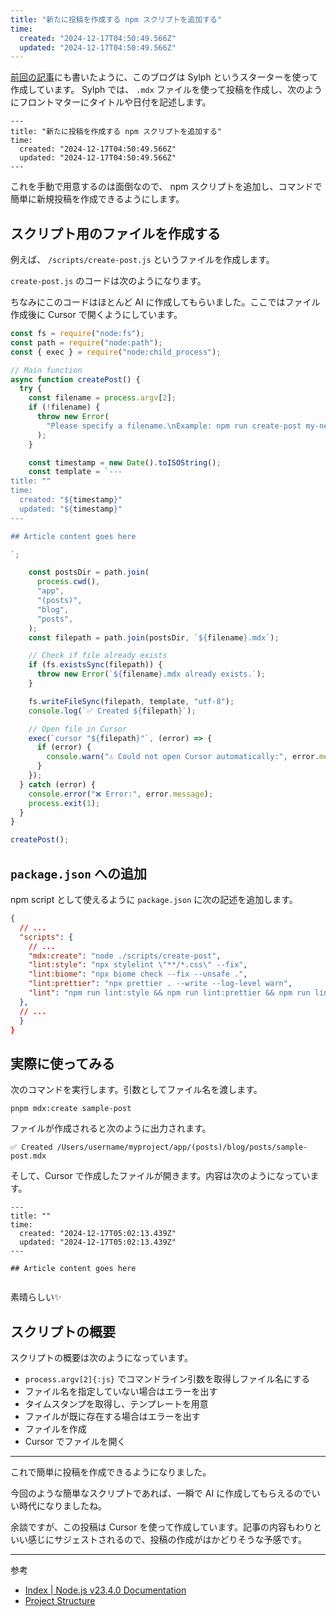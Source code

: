 ```yaml
---
title: "新たに投稿を作成する npm スクリプトを追加する"
time:
  created: "2024-12-17T04:50:49.566Z"
  updated: "2024-12-17T04:50:49.566Z"
---
```


[前回の記事](/blog/osgsm-v2-with-sylph)にも書いたように、このブログは Sylph というスターターを使って作成しています。
Sylph では、 `.mdx` ファイルを使って投稿を作成し、次のようにフロントマターにタイトルや日付を記述します。

```mdx
---
title: "新たに投稿を作成する npm スクリプトを追加する"
time:
  created: "2024-12-17T04:50:49.566Z"
  updated: "2024-12-17T04:50:49.566Z"
---
```

これを手動で用意するのは面倒なので、 npm スクリプトを追加し、コマンドで簡単に新規投稿を作成できるようにします。

## スクリプト用のファイルを作成する

例えば、 `/scripts/create-post.js` というファイルを作成します。

`create-post.js` のコードは次のようになります。

ちなみにこのコードはほとんど AI に作成してもらいました。ここではファイル作成後に Cursor で開くようにしています。

```js title="create-post.js"
const fs = require("node:fs");
const path = require("node:path");
const { exec } = require("node:child_process");

// Main function
async function createPost() {
  try {
    const filename = process.argv[2];
    if (!filename) {
      throw new Error(
        "Please specify a filename.\nExample: npm run create-post my-new-post",
      );
    }

    const timestamp = new Date().toISOString();
    const template = `---
title: ""
time:
  created: "${timestamp}"
  updated: "${timestamp}"
---

## Article content goes here

`;

    const postsDir = path.join(
      process.cwd(),
      "app",
      "(posts)",
      "blog",
      "posts",
    );
    const filepath = path.join(postsDir, `${filename}.mdx`);

    // Check if file already exists
    if (fs.existsSync(filepath)) {
      throw new Error(`${filename}.mdx already exists.`);
    }

    fs.writeFileSync(filepath, template, "utf-8");
    console.log(`✅ Created ${filepath}`);

    // Open file in Cursor
    exec(`cursor "${filepath}"`, (error) => {
      if (error) {
        console.warn("⚠️ Could not open Cursor automatically:", error.message);
      }
    });
  } catch (error) {
    console.error("❌ Error:", error.message);
    process.exit(1);
  }
}

createPost();
```

## `package.json` への追加

npm script として使えるように `package.json` に次の記述を追加します。

```json {5} title="package.json"
{
  // ...
  "scripts": {
    // ...
    "mdx:create": "node ./scripts/create-post",
    "lint:style": "npx stylelint \"**/*.css\" --fix",
    "lint:biome": "npx biome check --fix --unsafe .",
    "lint:prettier": "npx prettier . --write --log-level warn",
    "lint": "npm run lint:style && npm run lint:prettier && npm run lint:biome"
  },
  // ...
  }
}
```

## 実際に使ってみる

次のコマンドを実行します。引数としてファイル名を渡します。

```shell title="Terminal"
pnpm mdx:create sample-post
```

ファイルが作成されると次のように出力されます。

```shell
✅ Created /Users/username/myproject/app/(posts)/blog/posts/sample-post.mdx
```

そして、Cursor で作成したファイルが開きます。内容は次のようになっています。

```mdx title="sample-post.mdx"
---
title: ""
time:
  created: "2024-12-17T05:02:13.439Z"
  updated: "2024-12-17T05:02:13.439Z"
---

## Article content goes here


```

素晴らしい✨

## スクリプトの概要

スクリプトの概要は次のようになっています。

- `process.argv[2]{:js}` でコマンドライン引数を取得しファイル名にする
- ファイル名を指定していない場合はエラーを出す
- タイムスタンプを取得し、テンプレートを用意
- ファイルが既に存在する場合はエラーを出す
- ファイルを作成
- Cursor でファイルを開く

---

これで簡単に投稿を作成できるようになりました。

今回のような簡単なスクリプトであれば、一瞬で AI に作成してもらえるのでいい時代になりましたね。

余談ですが、この投稿は Cursor を使って作成しています。記事の内容もわりといい感じにサジェストされるので、投稿の作成がはかどりそうな予感です。

---

参考

- [Index | Node.js v23.4.0 Documentation](https://nodejs.org/api/)
- [Project Structure](https://next-sylph-portfolio.vercel.app/guides/project-structure)
